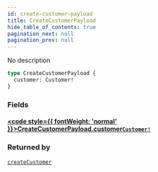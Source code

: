 ```yaml
---
id: create-customer-payload
title: CreateCustomerPayload
hide_table_of_contents: true
pagination_next: null
pagination_prev: null
---
```








No description

```graphql
type CreateCustomerPayload {
  customer: Customer!
}
```


### Fields

#### [<code style={{ fontWeight: 'normal' }}>CreateCustomerPayload.<b>customer</b></code>](#)<Bullet />[`Customer!`](/objects/customer) <Badge class="secondary" text="non-null"/> <Badge class="secondary" text="object"/>
> 
> 



### Returned by

[`createCustomer`](/mutations/create-customer)  <Badge class="secondary" text="mutation"/>



